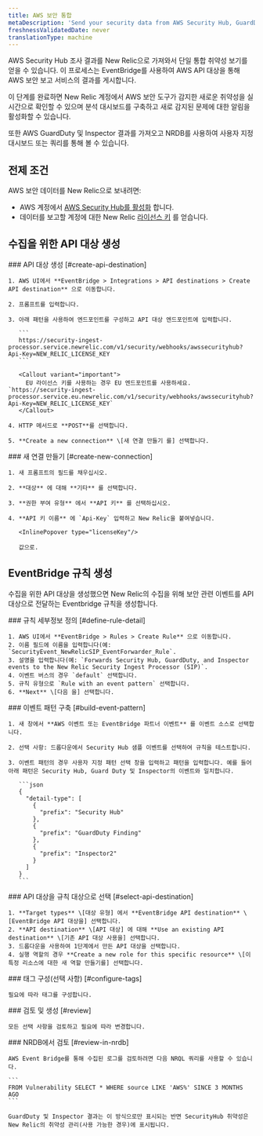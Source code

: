 ```yaml
---
title: AWS 보안 통합
metaDescription: 'Send your security data from AWS Security Hub, GuardDuty, and inspector directly to New Relic.'
freshnessValidatedDate: never
translationType: machine
---
```


AWS Security Hub 조사 결과를 New Relic으로 가져와서 단일 통합 취약성 보기를 얻을 수 있습니다. 이 프로세스는 EventBridge를 사용하여 AWS API 대상을 통해 AWS 보안 보고 서비스의 결과를 게시합니다.

이 단계를 완료하면 New Relic 계정에서 AWS 보안 도구가 감지한 새로운 취약성을 실시간으로 확인할 수 있으며 분석 대시보드를 구축하고 새로 감지된 문제에 대한 알림을 활성화할 수 있습니다.

또한 AWS GuardDuty 및 Inspector 결과를 가져오고 NRDB를 사용하여 사용자 지정 대시보드 또는 쿼리를 통해 볼 수 있습니다.

## 전제 조건

AWS 보안 데이터를 New Relic으로 보내려면:

* AWS 계정에서 [AWS Security Hub를 활성화](https://docs.aws.amazon.com/securityhub/latest/userguide/securityhub-settingup.html) 합니다.
* 데이터를 보고할 계정에 대한 New Relic [라이선스 키](/docs/accounts-partnerships/install-new-relic/account-setup/license-key) 를 얻습니다.

## 수집을 위한 API 대상 생성

<Steps>
  <Step>
    ### API 대상 생성 [#create-api-destination]

    1. AWS UI에서 **EventBridge > Integrations > API destinations > Create API destination** 으로 이동합니다.

    2. 프롬프트를 입력합니다.

    3. 아래 패턴을 사용하여 엔드포인트를 구성하고 API 대상 엔드포인트에 입력합니다.

       ```
       https://security-ingest-processor.service.newrelic.com/v1/security/webhooks/awssecurityhub?Api-Key=NEW_RELIC_LICENSE_KEY
       ```

       <Callout variant="important">
         EU 라이선스 키를 사용하는 경우 EU 엔드포인트를 사용하세요. `https://security-ingest-processor.service.eu.newrelic.com/v1/security/webhooks/awssecurityhub?Api-Key=NEW_RELIC_LICENSE_KEY`
       </Callout>

    4. HTTP 메서드로 **POST**를 선택합니다.

    5. **Create a new connection** \[새 연결 만들기 를] 선택합니다.
  </Step>

  <Step>
    ### 새 연결 만들기 [#create-new-connection]

    1. 새 프롬프트의 필드를 채우십시오.

    2. **대상** 에 대해 **기타** 를 선택합니다.

    3. **권한 부여 유형** 에서 **API 키** 를 선택하십시오.

    4. **API 키 이름** 에 `Api-Key` 입력하고 New Relic을 붙여넣습니다.

       <InlinePopover type="licenseKey"/>

       값으로.
  </Step>
</Steps>

## EventBridge 규칙 생성

수집을 위한 API 대상을 생성했으면 New Relic의 수집을 위해 보안 관련 이벤트를 API 대상으로 전달하는 Eventbridge 규칙을 생성합니다.

<Steps>
  <Step>
    ### 규칙 세부정보 정의 [#define-rule-detail]

    1. AWS UI에서 **EventBridge > Rules > Create Rule** 으로 이동합니다.
    2. 이름 필드에 이름을 입력합니다(예: `SecurityEvent_NewRelicSIP_EventForwarder_Rule`.
    3. 설명을 입력합니다(예: `Forwards Security Hub, GuardDuty, and Inspector events to the New Relic Security Ingest Processor (SIP)`.
    4. 이벤트 버스의 경우 `default` 선택합니다.
    5. 규칙 유형으로 `Rule with an event pattern` 선택합니다.
    6. **Next** \[다음 을] 선택합니다.
  </Step>

  <Step>
    ### 이벤트 패턴 구축 [#build-event-pattern]

    1. 새 창에서 **AWS 이벤트 또는 EventBridge 파트너 이벤트** 를 이벤트 소스로 선택합니다.

    2. 선택 사항: 드롭다운에서 Security Hub 샘플 이벤트를 선택하여 규칙을 테스트합니다.

    3. 이벤트 패턴의 경우 사용자 지정 패턴 선택 창을 입력하고 패턴을 입력합니다. 예를 들어 아래 패턴은 Security Hub, Guard Duty 및 Inspector의 이벤트와 일치합니다.

       ```json
       {
         "detail-type": [
           {
             "prefix": "Security Hub"
           },
           {
             "prefix": "GuardDuty Finding"
           },
           {
             "prefix": "Inspector2"
           }
         ]
       }
       ```
  </Step>

  <Step>
    ### API 대상을 규칙 대상으로 선택 [#select-api-destination]

    1. **Target types** \[대상 유형] 에서 **EventBridge API destination** \[EventBridge API 대상을] 선택합니다.
    2. **API destination** \[API 대상] 에 대해 **Use an existing API destination** \[기존 API 대상 사용을] 선택합니다.
    3. 드롭다운을 사용하여 1단계에서 만든 API 대상을 선택합니다.
    4. 실행 역할의 경우 **Create a new role for this specific resource** \[이 특정 리소스에 대한 새 역할 만들기를] 선택합니다.
  </Step>

  <Step>
    ### 태그 구성(선택 사항) [#configure-tags]

    필요에 따라 태그를 구성합니다.
  </Step>

  <Step>
    ### 검토 및 생성 [#review]

    모든 선택 사항을 검토하고 필요에 따라 변경합니다.
  </Step>

  <Step>
    ### NRDB에서 검토 [#review-in-nrdb]

    AWS Event Bridge를 통해 수집된 로그를 검토하려면 다음 NRQL 쿼리를 사용할 수 있습니다.

    ```
    FROM Vulnerability SELECT * WHERE source LIKE 'AWS%' SINCE 3 MONTHS AGO
    ```

    GuardDuty 및 Inspector 결과는 이 방식으로만 표시되는 반면 SecurityHub 취약성은 New Relic의 취약성 관리(사용 가능한 경우)에 표시됩니다.
  </Step>
</Steps>